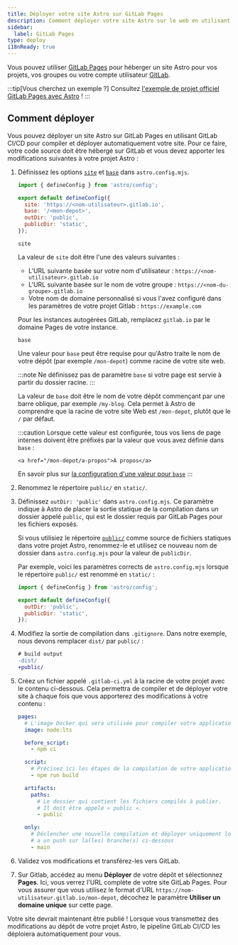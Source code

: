 ```yaml
---
title: Déployer votre site Astro sur GitLab Pages
description: Comment déployer votre site Astro sur le web en utilisant GitLab Pages.
sidebar:
  label: GitLab Pages
type: deploy
i18nReady: true
---
```


Vous pouvez utiliser [GitLab Pages](https://docs.gitlab.com/ee/user/project/pages/) pour héberger un site Astro pour vos projets, vos groupes ou votre compte utilisateur [GitLab](https://about.gitlab.com/).

:::tip[Vous cherchez un exemple ?]
Consultez [l'exemple de projet officiel GitLab Pages avec Astro](https://gitlab.com/pages/astro) !
:::

## Comment déployer

Vous pouvez déployer un site Astro sur GitLab Pages en utilisant GitLab CI/CD pour compiler et déployer automatiquement votre site. Pour ce faire, votre code source doit être hébergé sur GitLab et vous devez apporter les modifications suivantes à votre projet Astro :

<Steps>

1. Définissez les options [`site`](/fr/reference/configuration-reference/#site) et [`base`](/fr/reference/configuration-reference/#base) dans `astro.config.mjs`.

    ```js title="astro.config.mjs" ins={4-5}
    import { defineConfig } from 'astro/config';

    export default defineConfig({
      site: 'https://<nom-utilisateur>.gitlab.io',
      base: '/<mon-depot>',
      outDir: 'public',
      publicDir: 'static',
    });
    ```

    `site`

    La valeur de `site` doit être l'une des valeurs suivantes :

    - L'URL suivante basée sur votre nom d'utilisateur : `https://<nom-utilisateur>.gitlab.io`
    - L'URL suivante basée sur le nom de votre groupe : `https://<nom-du-groupe>.gitlab.io`
    - Votre nom de domaine personnalisé si vous l'avez configuré dans les paramètres de votre projet Gitlab : `https://example.com`

    Pour les instances autogérées GitLab, remplacez `gitlab.io` par le domaine Pages de votre instance.

    `base`

    Une valeur pour `base` peut être requise pour qu'Astro traite le nom de votre dépôt (par exemple `/mon-depot`) comme racine de votre site web.

    :::note
      Ne définissez pas de paramètre `base` si votre page est servie à partir du dossier racine.
    :::

    La valeur de `base` doit être le nom de votre dépôt commençant par une barre oblique, par exemple `/my-blog`. Cela permet à Astro de comprendre que la racine de votre site Web est `/mon-depot`, plutôt que le `/` par défaut.

    :::caution
        Lorsque cette valeur est configurée, tous vos liens de page internes doivent être préfixés par la valeur que vous avez définie dans `base` :

      ```astro ins="/mon-depot"
      <a href="/mon-depot/a-propos">À propos</a>
      ```

    En savoir plus sur [la configuration d'une valeur pour `base`](/fr/reference/configuration-reference/#base)
    :::


2. Renommez le répertoire `public/` en `static/`.

3. Définissez `outDir: 'public'` dans `astro.config.mjs`. Ce paramètre indique à Astro de placer la sortie statique de la compilation dans un dossier appelé `public`, qui est le dossier requis par GitLab Pages pour les fichiers exposés.

    Si vous utilisiez le répertoire [`public/`](/fr/basics/project-structure/#public) comme source de fichiers statiques dans votre projet Astro, renommez-le et utilisez ce nouveau nom de dossier dans `astro.config.mjs` pour la valeur de `publicDir`.

    Par exemple, voici les paramètres corrects de `astro.config.mjs` lorsque le répertoire `public/` est renommé en `static/` :

    ```js title="astro.config.mjs" ins={4-5}
    import { defineConfig } from 'astro/config';
    
    export default defineConfig({
      outDir: 'public',
      publicDir: 'static',
    });
    ```

4. Modifiez la sortie de compilation dans `.gitignore`. Dans notre exemple, nous devons remplacer `dist/` par `public/` :

    ```diff  title=".gitignore"
    # build output
    -dist/
    +public/
    ```

5. Créez un fichier appelé `.gitlab-ci.yml` à la racine de votre projet avec le contenu ci-dessous. Cela permettra de compiler et de déployer votre site à chaque fois que vous apporterez des modifications à votre contenu :

   ```yaml
   pages:
     # L'image Docker qui sera utilisée pour compiler votre application
     image: node:lts

     before_script:
       - npm ci

     script:
       # Précisez ici les étapes de la compilation de votre application
       - npm run build

     artifacts:
       paths:
         # Le dossier qui contient les fichiers compilés à publier.
         # Il doit être appelé « public ».
         - public

     only:
       # Déclencher une nouvelle compilation et déployer uniquement lorsqu'il y
       # a un push sur la(les) branche(s) ci-dessous
       - main
   ```

6. Validez vos modifications et transférez-les vers GitLab.

7. Sur Gitlab, accédez au menu **Déployer** de votre dépôt et sélectionnez **Pages**. Ici, vous verrez l'URL complète de votre site GitLab Pages. Pour vous assurer que vous utilisez le format d'URL `https://nom-utilisateur.gitlab.io/mon-depot`, décochez le paramètre **Utiliser un domaine unique** sur cette page.

</Steps>

Votre site devrait maintenant être publié ! Lorsque vous transmettez des modifications au dépôt de votre projet Astro, le pipeline GitLab CI/CD les déploiera automatiquement pour vous.
